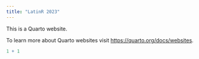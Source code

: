 ```yaml
---
title: "LatinR 2023"
---
```


This is a Quarto website.

To learn more about Quarto websites visit <https://quarto.org/docs/websites>.

```r
1 + 1
```

